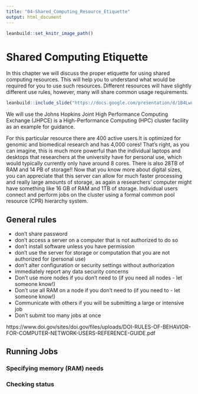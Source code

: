 ```yaml
---
title: "04-Shared_Computing_Resource_Etiquette"
output: html_document
---
```

```r
leanbuild::set_knitr_image_path()
```

# Shared Computing Etiquette

In this chapter we will discuss the proper etiquette for using shared computing resources. This will help you to understand what would be required for you to use such resources. Different resources will have slightly different use rules, however, many will share common usage requirements.


```r
leanbuild::include_slide("https://docs.google.com/presentation/d/1B4LwuvgA6aUopOHEAbES1Agjy7Ex2IpVAoUIoBFbsq0/edit#slide=id.gf5f8818810_1_171")
```

We will use the Johns Hopkins Joint High Performance Computing Exchange (JHPCE) is a High-Performance Computing (HPC) cluster facility as an example for guidance.

For this particular resource there are 400 active users.It is optimized for genomic and biomedical research and has 4,000 cores! That's right, as you can imagine, this is much more powerful than the individual laptops and desktops that researchers at the university have for personal use, which would typically currently only have around 8 cores. There is also 28TB of RAM and 14 PB of storage!! Now that you know more about digital sizes, you can appreciate that this server can allow for much faster processing and really large amounts of storage, as again a researchers' computer might have something like 16 GB of RAM and 1TB of storage. Individual users connect and perform jobs on the cluster using a formal common pool resource (CPR) hierarchy system. 

## General rules

 - don't share password
 - don't access a server on a computer that is not authorized to do so
 - don't install software unless you have permission
 - don't use the server for storage or computation that you are not authorized for
(personal use)
 - don't alter configuration or security settings without authorization
 - immediately report any data security concerns
 - Don't use more nodes if you don't need to (if you need all nodes - let someone know!)
 - Don't use all RAM on a node if you don't need to (if you need to - let someone know!)
 - Communicate with others if you will be submitting a large or intensive job
 - Don't submit too many jobs at once

https://www.doi.gov/sites/doi.gov/files/uploads/DOI-RULES-OF-BEHAVIOR-FOR-COMPUTER-NETWORK-USERS-REFERENCE-GUIDE.pdf

## Running Jobs

### Specifying memory (RAM) needs

### Checking status




